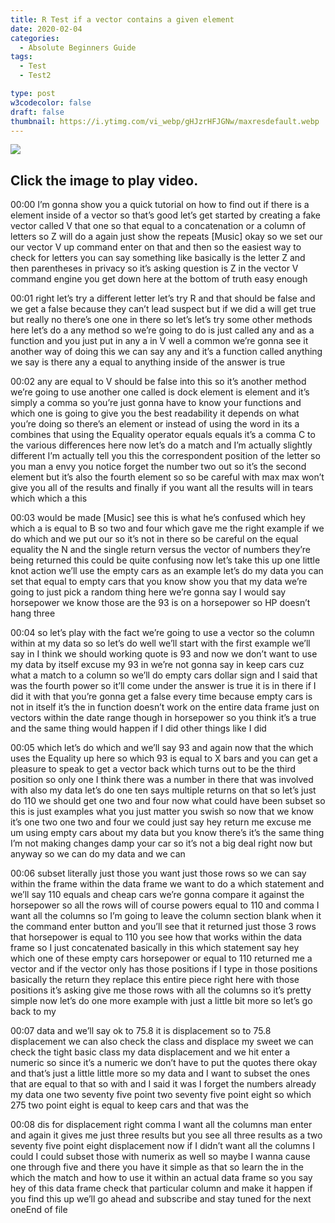 ```yaml
---
title: R Test if a vector contains a given element
date: 2020-02-04
categories:
  - Absolute Beginners Guide
tags:
  - Test
  - Test2

type: post
w3codecolor: false
draft: false
thumbnail: https://i.ytimg.com/vi_webp/gHJzrHFJGNw/maxresdefault.webp
---
```


<a href="https://www.youtube.com/watch?v=gHJzrHFJGNw">
<img src="https://i.ytimg.com/vi_webp/gHJzrHFJGNw/maxresdefault.webp">
</a>



## Click the image to play video.



00:00
I'm gonna show you a quick tutorial on how to find out if there is a element
inside of a vector so that's good let's get started by creating a fake vector
called V that one so that equal to a concatenation or a column of letters so
Z will do a again just show the repeats [Music]
okay so we set our our vector V up command enter on that and then so the
easiest way to check for letters you can say something like basically is the
letter Z and then parentheses in privacy so it's asking question is Z in the
vector V command engine you get down here at the bottom of truth easy enough

00:01
right let's try a different letter let's try R and that should be false and we
get a false because they can't lead suspect but if we did a will get true
but really no there's one one in there so let's let's try some other methods
here let's do a any method so we're going to do is just called any and as a
function and you just put in any a in V well a common we're gonna see it another
way of doing this we can say any and it's a function called anything we say
is there any a equal to anything inside of the answer is true

00:02
any are equal to V should be false into this so it's another method we're going
to use another one called is dock element is element and it's simply a
comma so you're just gonna have to know your functions and which one is going to
give you the best readability it depends on what you're doing
so there's an element or instead of using the word in its a combines that
using the Equality operator equals equals it's a comma C to the various
differences here now let's do a match and I'm actually slightly different I'm
actually tell you this the correspondent position of the letter so you man
a envy you notice forget the number two out so it's the second element but it's
also the fourth element so so be careful with max max won't give you all of the
results and finally if you want all the results will in tears which which a this

00:03
would be made [Music] see this is what he's confused which hey
which a is equal to B so two and four which gave me the right example if we do
which and we put our so it's not in there so be careful on the equal
equality the N and the single return versus the vector of numbers
they're being returned this could be quite confusing now let's take this up
one little knot action we'll use the empty cars as an example let's do my
data you can set that equal to empty cars that you know show you that my data
we're going to just pick a random thing here we're gonna say I would say
horsepower we know those are the 93 is on a horsepower so HP doesn't hang three

00:04
so let's play with the fact we're going to use a vector so the column within at
my data so so let's do well we'll start with the first example we'll say in I
think we should working quote is 93 and now we don't want to use my data by
itself excuse my 93 in we're not gonna say in
keep cars cuz what a match to a column so we'll do empty cars dollar sign and I
said that was the fourth power so it'll come under the answer is true it is in
there if I did it with that you're gonna get a false every time because empty
cars is not in itself it's the in function doesn't work on the entire data
frame just on vectors within the date range though in horsepower so you think
it's a true and the same thing would happen if I did other things like I did

00:05
which let's do which and we'll say 93 and again now that the which uses the
Equality up here so which 93 is equal to X bars and you
can get a pleasure to speak to get a vector back which turns out to be the
third position so only one I think there was a number in there that was involved
with also my data let's do one ten says multiple returns on that so let's just
do 110 we should get one two and four now what
could have been subset so this is just examples what you just matter you swish
so now that we know it's one two one two
and four we could just say hey return me excuse me um using empty cars about my
data but you know there's it's the same thing I'm not making changes damp your
car so it's not a big deal right now but anyway so we can do my data and we can

00:06
subset literally just those you want just those rows so we can say within the
frame within the data frame we want to do a which statement and we'll say 110
equals and cheap cars we're gonna compare it against the horsepower so all
the rows will of course powers equal to 110 and comma I want all the columns so
I'm going to leave the column section blank when it the command enter button
and you'll see that it returned just those 3 rows that horsepower is equal to
110 you see how that works within the data frame so I just concatenated
basically in this which statement say hey which one of these empty cars
horsepower or equal to 110 returned me a vector and if the vector only has those
positions if I type in those positions basically the return they replace this
entire piece right here with those positions
it's asking give me those rows with all the columns so it's pretty simple now
let's do one more example with just a little bit more so let's go back to my

00:07
data and we'll say ok to 75.8 it is displacement so to 75.8 displacement we
can also check the class and displace my
sweet we can check the tight basic class my data displacement and we hit enter a
numeric so since it's a numeric we don't have to put the quotes there okay and
that's just a little little more so my data and I want to subset the ones that
are equal to that so with and I said it was
I forget the numbers already my data one two seventy five point two seventy five
point eight so which 275 two point eight is equal to keep cars and that was the

00:08
dis for displacement right comma I want all the columns man enter and again it
gives me just three results but you see all three results as a two seventy five
point eight displacement now if I didn't want all the columns I could I could
subset those with numerix as well so maybe I wanna cause one through five and
there you have it simple as that so learn the in the which
the match and how to use it within an actual data frame so you say hey of this
data frame check that particular column and make it happen if you find this up
we'll go ahead and subscribe and stay tuned for the next oneEnd of file

